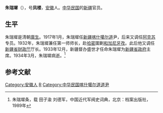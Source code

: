 '''朱瑞墀'''（{{bd|1862年||1934年|3月5日}}），号'''凤楼'''，[[安徽|安徽]]人。[[中华民国|中华民国]]的[[新疆|新疆]]官员。

==生平==
朱瑞墀是清朝[[廪生|廪生]]。1917年1月，朱瑞墀任[[新疆|新疆]][[喀什噶尔道|喀什噶尔道]]尹，后来又调任[[阿克苏|阿克苏]]专员。1932年，朱瑞墀兼任第一师师长，赴[[哈密|哈密]]圍剿[[和加尼牙孜|和加尼牙孜]]。此后他又调任[[新疆省财政厅|新疆省财政厅]]厅长。1933年12月，新疆督办盛世才任命朱瑞墀为[[新疆省政府|新疆省政府]]主席。1934年3月，朱瑞墀病逝。<ref>朱瑞墀条，载 田子渝 刘德军，中国近代军阀史词典，北京：档案出版社，1989年</ref>

==参考文献==
{{reflist}}

{{新疆行政长官|ROC}}
{{DEFAULTSORT:Zhu朱}}
[[Category:安徽人|Category:安徽人]]
[[Category:朱姓|R]]
[[Category:中华民国喀什噶尔道道尹|Category:中华民国喀什噶尔道道尹]]